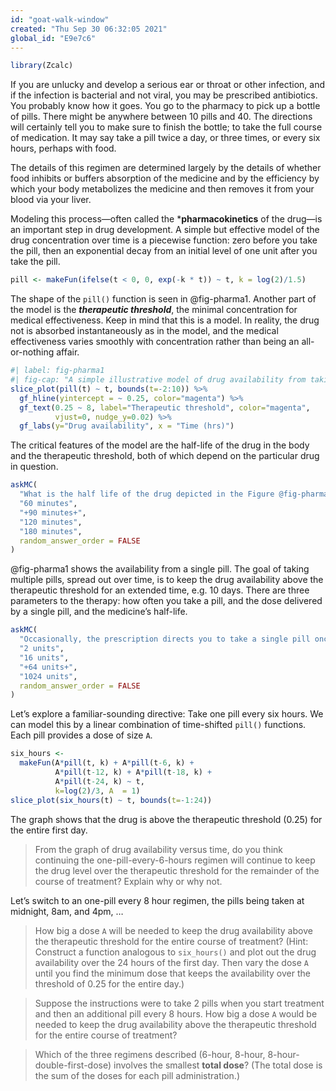 ```yaml
---
id: "goat-walk-window"
created: "Thu Sep 30 06:32:05 2021"
global_id: "E9e7c6"
---
```


```r
library(Zcalc)
```

If you are unlucky and develop a serious ear or throat or other infection, and if the infection is bacterial and not viral, you may be prescribed antibiotics. You probably know how it goes. You go to the pharmacy to pick up a bottle of pills. There might be anywhere between  10 pills and 40. The directions will certainly tell you to make sure to finish the bottle; to take the full course of medication. It may say take a pill twice a day, or three times, or every six hours, perhaps with food.

The details of this regimen are determined largely by the details of whether food inhibits or buffers absorption of the medicine and by the efficiency by which your body metabolizes the medicine and then removes it from your blood via your liver.

Modeling this process---often called the ***pharmacokinetics** of the drug---is an important step in drug development. A simple but effective model of the drug concentration over time is a piecewise function: zero before you take the pill, then an exponential decay from an initial level of one unit after you take the pill.

```r
pill <- makeFun(ifelse(t < 0, 0, exp(-k * t)) ~ t, k = log(2)/1.5)
```

The shape of the `pill()` function is seen in @fig-pharma1. Another part of the model is the ***therapeutic threshold***, the minimal concentration for medical effectiveness. Keep in mind that this is a model. In reality, the drug not is absorbed instantaneously as in the model, and the medical effectiveness varies smoothly with concentration rather than being an all-or-nothing affair.

```r
#| label: fig-pharma1
#| fig-cap: "A simple illustrative model of drug availability from taking a unit dose at time zero. The therapeutic threshold depends on the drug: 0.25 is shown here."
slice_plot(pill(t) ~ t, bounds(t=-2:10)) %>%
  gf_hline(yintercept = ~ 0.25, color="magenta") %>%
  gf_text(0.25 ~ 8, label="Therapeutic threshold", color="magenta", 
          vjust=0, nudge_y=0.02) %>%
  gf_labs(y="Drug availability", x = "Time (hrs)")
```
The critical features of the model are the half-life of the drug in the body and the therapeutic threshold, both of which depend on the particular drug in question.

```r
askMC(
  "What is the half life of the drug depicted in the Figure @fig-pharma1?",
  "60 minutes",
  "+90 minutes+",
  "120 minutes",
  "180 minutes",
  random_answer_order = FALSE
)
```

@fig-pharma1 shows the availability from a single pill. The goal of taking multiple pills, spread out over time, is to keep the drug availability above the therapeutic threshold for an extended time, e.g. 10 days. There are three parameters to the therapy: how often you take a pill, and the dose delivered by a single pill, and the medicine's half-life. 

```r
askMC(
  "Occasionally, the prescription directs you to take a single pill once a day. Suppose the half-life of the medicine is 3 hours. How big would the dose `A` need to be to keep the availability above a threshold of 0.25 for a 24-hour period?",
  "2 units",
  "16 units",
  "+64 units+", 
  "1024 units",
  random_answer_order = FALSE
)
```

Let's explore a familiar-sounding directive: Take one pill every six hours. We can model this by a linear combination of time-shifted `pill()` functions. Each pill provides a dose of size `A`.

```r
six_hours <- 
  makeFun(A*pill(t, k) + A*pill(t-6, k) + 
          A*pill(t-12, k) + A*pill(t-18, k) +
          A*pill(t-24, k) ~ t, 
          k=log(2)/3, A  = 1)
slice_plot(six_hours(t) ~ t, bounds(t=-1:24))
```
The graph shows that the drug is above the therapeutic threshold (0.25) for the entire first day. 

> From the graph of drug availability versus time, do you think continuing the one-pill-every-6-hours regimen will continue to keep the drug level over the therapeutic threshold for the remainder of the course of treatment? Explain why or why not.

Let's switch to an one-pill every 8 hour regimen, the pills being taken at midnight, 8am, and 4pm, ... 

> How big a dose `A` will be needed to keep the drug availability above the therapeutic threshold for the entire course of treatment? (Hint: Construct a function analogous to `six_hours()` and plot out the drug availability over the 24 hours of the first day. Then vary the dose `A` until you find the minimum dose that keeps the availability over the threshold of 0.25 for the entire day.)

> Suppose the instructions were to take 2 pills when you start treatment and then an additional pill every 8 hours. How big a dose `A` would be needed to keep the drug availability above the therapeutic threshold for the entire course of treatment?

> Which of the three regimens described (6-hour, 8-hour, 8-hour-double-first-dose) involves the smallest **total dose**? (The total dose is the sum of the doses for each pill administration.)


